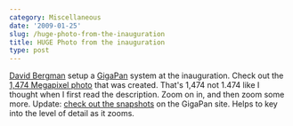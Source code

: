 ```yaml
---
category: Miscellaneous
date: '2009-01-25'
slug: /huge-photo-from-the-inauguration
title: HUGE Photo from the inauguration
type: post
---
```



[David Bergman](http://www.davidbergman.net/) setup a
[GigaPan](http://www.gigapan.org/) system at the inauguration.
Check out the
[1,474 Megapixel photo](http://www.davidbergman.net/blog/2009/01/22/how-i-made-a-1474-megapixel-photo-during-president-obamas-inaugural-address/)
that was created. That's 1,474 not 1.474 like I thought when I
first read the description. Zoom on in, and then zoom some more.
Update:
[check out the snapshots](http://www.gigapan.org/viewGigapan.php?id=15374&snapshot_id=43491)
on the GigaPan site. Helps to key into the level of detail as it
zooms.